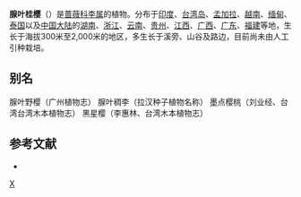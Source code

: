 {{noteTA
| T=zh-cn:腺叶桂樱; zh-hk:腺叶桂樱; zh-tw:黑星櫻; zh-sg:腺叶桂樱;
| 1=zh-cn:腺叶桂樱; zh-hk:腺叶桂樱; zh-tw:黑星櫻; zh-sg:腺叶桂樱;
}}
{{Speciesbox 
| genus = Prunus
| species = phaeosticta
| authority = (Hance) Maxim.
| synonyms = *''Cerasus punctata'' <small>Hook. fil. & Thomson</small>
*''Laurocerasus phaeosticta'' <small>(Hance) C. K. Schneid.</small>
*''Laurocerasus phaeosticta'' var. ''ilicifolia'' <small>Yamam.</small>
*''Prunus punctata'' <small>Hook. fil.</small>
*''Prunus xerocarpa'' <small>Hemsl.</small>
*''Pygeum phaeosticta'' <small>Hance</small>
}}

'''腺叶桂樱'''（{{lang-xm|Prunus phaeosticta}}）是[[蔷薇科|蔷薇科]][[李属|李属]]的植物。分布于[[印度|印度]]、[[台湾岛|台湾岛]]、[[孟加拉|孟加拉]]、[[越南|越南]]、[[缅甸|缅甸]]、[[泰国|泰国]]以及[[中国大陆|中国大陆]]的[[湖南|湖南]]、[[浙江|浙江]]、[[云南|云南]]、[[贵州|贵州]]、[[江西|江西]]、[[广西|广西]]、[[广东|广东]]、[[福建|福建]]等地，生长于海拔300米至2,000米的地区，多生长于溪旁、山谷及路边，目前尚未由人工引种栽培。

== 别名 ==
腺叶野樱（广州植物志） 腺叶稠李（拉汉种子植物名称） 墨点樱桃（刘业经、台湾台湾木本植物志） 黑星樱（李惠林、台湾木本植物志）

== 参考文献 ==
<div class="references-small">
* {{cite web| url =http://www.bioinfo.cn/db05/KmzwSpecies.php?action=view&id=19081| title =腺叶桂樱（原变型）| work =《中国高等植物数据库全库》| publisher =中国科学院微生物研究所| author =昆明植物研究所| accessdate =2009-02-25| deadurl =yes| archiveurl =https://web.archive.org/web/20160305052953/http://www.bioinfo.cn/db05/KmzwSpecies.php?action=view&id=19081| archivedate =2016-03-05}}
</div>
{{Taxonbar}}

[[Category:桂樱属|X]]